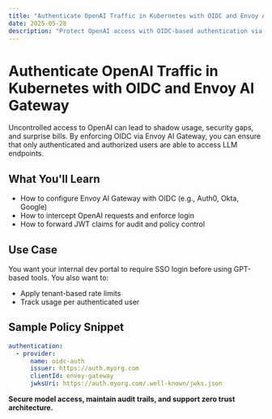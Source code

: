 ```yaml
---
title: "Authenticate OpenAI Traffic in Kubernetes with OIDC and Envoy AI Gateway"
date: 2025-05-28
description: "Protect OpenAI access with OIDC-based authentication via Envoy AI Gateway in Kubernetes."
---
```


# Authenticate OpenAI Traffic in Kubernetes with OIDC and Envoy AI Gateway

Uncontrolled access to OpenAI can lead to shadow usage, security gaps, and surprise bills. By enforcing OIDC via Envoy AI Gateway, you can ensure that only authenticated and authorized users are able to access LLM endpoints.

## What You'll Learn

- How to configure Envoy AI Gateway with OIDC (e.g., Auth0, Okta, Google)
- How to intercept OpenAI requests and enforce login
- How to forward JWT claims for audit and policy control

## Use Case
You want your internal dev portal to require SSO login before using GPT-based tools. You also want to:

- Apply tenant-based rate limits
- Track usage per authenticated user

## Sample Policy Snippet
```yaml
authentication:
  - provider:
      name: oidc-auth
      issuer: https://auth.myorg.com
      clientId: envoy-gateway
      jwksUri: https://auth.myorg.com/.well-known/jwks.json
```

**Secure model access, maintain audit trails, and support zero trust architecture.**